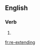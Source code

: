 ==English==

===Verb===
{{head|en|present participle}}

# {{present participle of|re-extend|lang=en|nocat=1}}

[[fr:re-extending]]